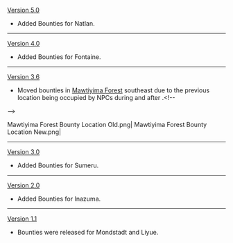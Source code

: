 {{Change History/Header}}
[[Version 5.0]]
* Added Bounties for Natlan.
----
[[Version 4.0]]
* Added Bounties for Fontaine.
----
[[Version 3.6]]
* Moved bounties in [[Mawtiyima Forest]] southeast due to the previous location being occupied by NPCs during and after {{Quest|Homecoming}}.<!--
--><gallery>
Mawtiyima Forest Bounty Location Old.png|{{Color|Old}}
Mawtiyima Forest Bounty Location New.png|{{Color|New}}
</gallery>
----
[[Version 3.0]]
* Added Bounties for Sumeru.
----
[[Version 2.0]]
* Added Bounties for Inazuma.
----
[[Version 1.1]]
* Bounties were released for Mondstadt and Liyue.
